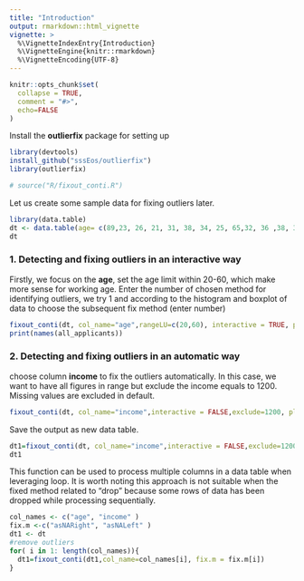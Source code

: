 ```yaml
---
title: "Introduction"
output: rmarkdown::html_vignette
vignette: >
  %\VignetteIndexEntry{Introduction}
  %\VignetteEngine{knitr::rmarkdown}
  %\VignetteEncoding{UTF-8}
---
```


```r
knitr::opts_chunk$set(
  collapse = TRUE,
  comment = "#>",
  echo=FALSE
)
```

Install the __outlierfix__ package for setting up
```r
library(devtools)
install_github("sssEos/outlierfix")
library(outlierfix)
```

```r
# source("R/fixout_conti.R")
```

Let us create some sample data for fixing outliers later.
```r
library(data.table)
dt <- data.table(age= c(89,23, 26, 21, 31, 38, 34, 25, 65,32, 36 ,38, 35 ,30 ,35, 20,11),income=c(1200,1400,1350,1600,7580,3620,2500,4230,4830,3820,5230,3360,2860,3120,2970,3000,4500))
dt
```
### 1. Detecting and fixing outliers in an interactive way
Firstly, we focus on the __age__, set the age limit within 20-60, which make more sense for working age. Enter the number of chosen method for identifying outliers, we try 1 and according to the histogram and boxplot of data to choose the subsequent fix method (enter number)
```r
fixout_conti(dt, col_name="age",rangeLU=c(20,60), interactive = TRUE, plot=TRUE)
print(names(all_applicants))
```
### 2. Detecting and fixing outliers in an automatic way
choose column __income__ to fix the outliers automatically. In this case, we want to have all figures in range but exclude the income equals to 1200. Missing values are excluded in default.
```r
fixout_conti(dt, col_name="income",interactive = FALSE,exclude=1200, plot = TRUE)
```
Save the output as new data table.
```r
dt1=fixout_conti(dt, col_name="income",interactive = FALSE,exclude=1200, plot = TRUE)
dt1
```
This function can be used to process multiple columns in a data table when leveraging loop. It is worth noting this approach is not suitable when the fixed method related to "drop" because some rows of data has been dropped while processing sequentially.
```r
col_names <- c("age", "income" )
fix.m <-c("asNARight", "asNALeft" )
dt1 <- dt
#remove outliers 
for( i in 1: length(col_names)){
  dt1=fixout_conti(dt1,col_name=col_names[i], fix.m = fix.m[i])
}
```



